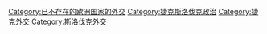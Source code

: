 [[Category:已不存在的欧洲国家的外交|Category:已不存在的欧洲国家的外交]]
[[Category:捷克斯洛伐克政治|Category:捷克斯洛伐克政治]]
[[Category:捷克外交|Category:捷克外交]]
[[Category:斯洛伐克外交|Category:斯洛伐克外交]]